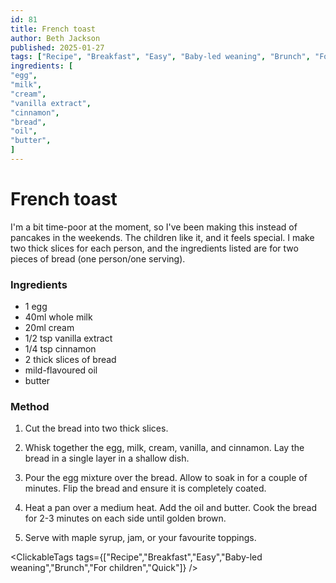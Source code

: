 ```yaml
---
id: 81
title: French toast
author: Beth Jackson
published: 2025-01-27
tags: ["Recipe", "Breakfast", "Easy", "Baby-led weaning", "Brunch", "For children", "Quick"]
ingredients: [
"egg",
"milk",
"cream",
"vanilla extract",
"cinnamon",
"bread",
"oil",
"butter",
]
---
```


# French toast

<BlogTextWrapper>

I'm a bit time-poor at the moment, so I've been making this instead of pancakes in the weekends. The children like it, and it feels special. I make two thick slices for each person, and the ingredients listed are for two pieces of bread (one person/one serving).

</BlogTextWrapper>

<BlogTextWrapper>

### Ingredients

- 1 egg
- 40ml whole milk
- 20ml cream
- 1/2 tsp vanilla extract
- 1/4 tsp cinnamon
- 2 thick slices of bread
- mild-flavoured oil
- butter

</BlogTextWrapper>

<BlogTextWrapper>

### Method

1. Cut the bread into two thick slices.

2. Whisk together the egg, milk, cream, vanilla, and cinnamon. Lay the bread in a single layer in a shallow dish.

3. Pour the egg mixture over the bread. Allow to soak in for a couple of minutes. Flip the bread and ensure it is completely coated.

4. Heat a pan over a medium heat. Add the oil and butter. Cook the bread for 2-3 minutes on each side until golden brown.

5. Serve with maple syrup, jam, or your favourite toppings.

</BlogTextWrapper>

<ClickableTags tags={["Recipe","Breakfast","Easy","Baby-led weaning","Brunch","For children","Quick"]} />
